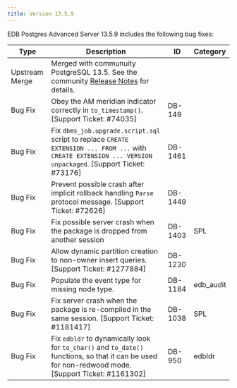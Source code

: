 ---
title: Version 13.5.9
---

EDB Postgres Advanced Server 13.5.9 includes the following bug fixes:

| Type           | Description                                                                                                                                                                            | ID      | Category  |
| -------------- | -------------------------------------------------------------------------------------------------------------------------------------------------------------------------------------- | ------- | --------- |
| Upstream Merge | Merged with communuity PostgreSQL 13.5. See the community [Release Notes](https://www.postgresql.org/about/news/postgresql-141-135-129-1114-1019-and-9624-released-2349/) for details. |         |           |
| Bug Fix        | Obey the AM meridian indicator correctly in `to_timestamp()`. [Support Ticket: #74035]                                                                                                 | DB-149  |           |
| Bug Fix        | Fix `dbms_job.upgrade.script.sql` script to replace `CREATE EXTENSION ... FROM ...` with `CREATE EXTENSION ... VERSION unpackaged`. [Support Ticket: #73176]                           | DB-1461 |           |
| Bug Fix        | Prevent possible crash after implicit rollback handling `Parse` protocol message. [Support Ticket: #72626]                                                                             | DB-1449 |           |
| Bug Fix        | Fix possible server crash when the package is dropped from another session                                                                                                             | DB-1403 | SPL       |
| Bug Fix        | Allow dynamic partition creation to non-owner insert queries. [Support Ticket: #1277884]                                                                                               | DB-1230 |           |
| Bug Fix        | Populate the event type for missing node type.                                                                                                                                         | DB-1184 | edb_audit |
| Bug Fix        | Fix server crash when the package is re-compiled in the same session. [Support Ticket: #1181417]                                                                                       | DB-1038 | SPL       |
| Bug Fix        | Fix `edbldr` to dynamically look for `to_char()` and `to_date()` functions, so that it can be used for non-redwood mode. [Support Ticket: #1161302]                                    | DB-950  | edbldr    |
